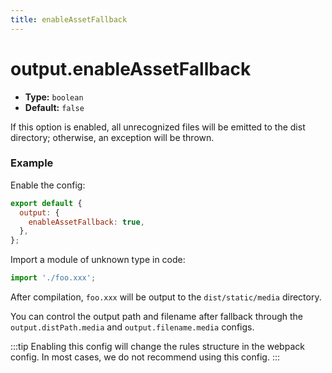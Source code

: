 ```yaml
---
title: enableAssetFallback
---
```


# output.enableAssetFallback

- **Type:** `boolean`
- **Default:** `false`

If this option is enabled, all unrecognized files will be emitted to the dist directory; otherwise, an exception will be thrown.

### Example

Enable the config:

```js
export default {
  output: {
    enableAssetFallback: true,
  },
};
```

Import a module of unknown type in code:

```js
import './foo.xxx';
```

After compilation, `foo.xxx` will be output to the `dist/static/media` directory.

You can control the output path and filename after fallback through the `output.distPath.media` and `output.filename.media` configs.

:::tip
Enabling this config will change the rules structure in the webpack config. In most cases, we do not recommend using this config.
:::
